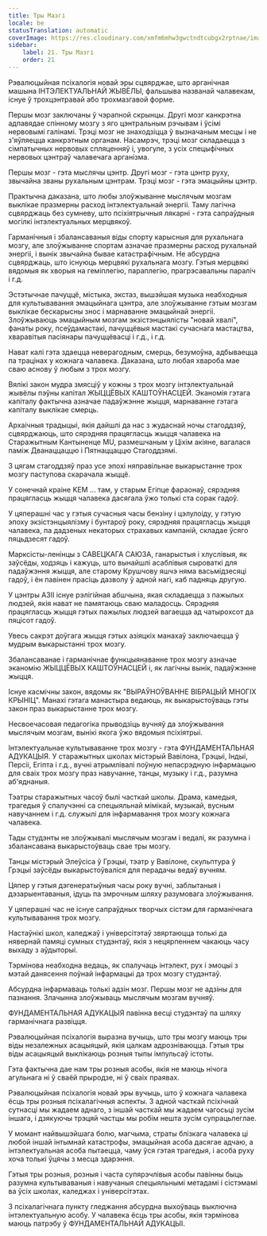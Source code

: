 ```yaml
---
title: Тры Мазгі
locale: be
statusTranslation: automatic
coverImage: https://res.cloudinary.com/xmfm6mhw3gwctndtcubgx2rptnae/image/upload/v1740337243/small_cover_educacion_fundamental_a051170f1c.webp
sidebar:
    label: 21. Тры Мазгі
    order: 21
---
```

Рэвалюцыйная псіхалогія новай эры сцвярджае, што арганічная машына ІНТЭЛЕКТУАЛЬНАЙ ЖЫВЁЛЫ, фальшыва названай чалавекам, існуе ў трохцэнтравай або трохмазгавой форме.

Першы мозг заключаны ў чэрапной скрынцы. Другі мозг канкрэтна адпавядае спінному мозгу з яго цэнтральным рэчывам і ўсімі нервовымі галінамі. Трэці мозг не знаходзіцца ў вызначаным месцы і не з'яўляецца канкрэтным органам. Насамрэч, трэці мозг складаецца з сімпатычных нервовых спляценняў і, увогуле, з усіх спецыфічных нервовых цэнтраў чалавечага арганізма.

Першы мозг - гэта мыслячы цэнтр. Другі мозг - гэта цэнтр руху, звычайна званы рухальным цэнтрам. Трэці мозг - гэта эмацыйны цэнтр.

Практычна даказана, што любы злоўжыванне мыслячым мозгам выклікае празмерны расход інтэлектуальнай энергіі. Таму лагічна сцвярджаць без сумневу, што псіхіятрычныя лякарні - гэта сапраўдныя могілкі інтэлектуальных мерцвякоў.

Гарманічныя і збалансаваныя віды спорту карысныя для рухальнага мозгу, але злоўжыванне спортам азначае празмерны расход рухальнай энергіі, і вынік звычайна бывае катастрафічным. Не абсурдна сцвярджаць, што існуюць мерцвякі рухальнага мозгу. Гэтыя мерцвякі вядомыя як хворыя на геміплегію, параплегію, прагрэсавальны параліч і г.д.

Эстэтычнае пачуццё, містыка, экстаз, вышэйшая музыка неабходныя для культывавання эмацыйнага цэнтра, але злоўжыванне гэтым мозгам выклікае бескарысны знос і марнаванне эмацыйнай энергіі. Злоўжываюць эмацыйным мозгам экзістэнцыялісты "новай хвалі", фанаты року, псеўдамастакі, пачуццёвыя мастакі сучаснага мастацтва, хваравітыя пасіянары пачуццёвасці і г.д., і г.д.

Нават калі гэта здаецца неверагодным, смерць, безумоўна, адбываецца па трацінах у кожнага чалавека. Даказана, што любая хвароба мае сваю аснову ў любым з трох мозгу.

Вялікі закон мудра змясціў у кожны з трох мозгу інтэлектуальнай жывёлы пэўны капітал ЖЫЦЦЁВЫХ КАШТОЎНАСЦЕЙ. Эканомія гэтага капіталу фактычна азначае падаўжэнне жыцця, марнаванне гэтага капіталу выклікае смерць.

Архаічныя традыцыі, якія дайшлі да нас з жудаснай ночы стагоддзяў, сцвярджаюць, што сярэдняя працягласць жыцця чалавека на Старажытным Кантыненце MU, размешчаным у Ціхім акіяне, вагалася паміж Дванаццаццю і Пятнаццаццю Стагоддзямі.

З цягам стагоддзяў праз усе эпохі няправільнае выкарыстанне трох мозгу паступова скарачала жыццё.

У сонечнай краіне KEM ... там, у старым Егіпце фараонаў, сярэдняя працягласць жыцця чалавека дасягала ўжо толькі ста сорак гадоў.

У цяперашні час у гэтыя сучасныя часы бензіну і цэлулоіду, у гэтую эпоху экзістэнцыялізму і бунтароў року, сярэдняя працягласць жыцця чалавека, па дадзеных некаторых страхавых кампаній, складае ўсяго пяцьдзесят гадоў.

Марксісты-ленінцы з САВЕЦКАГА САЮЗА, ганарыстыя і хлуслівыя, як заўсёды, ходзяць і кажуць, што вынайшлі асаблівыя сыроваткі для падаўжэння жыцця, але старому Крушчову яшчэ няма васьмідзесяці гадоў, і ён павінен прасіць дазволу ў адной нагі, каб падняць другую.

У цэнтры АЗІІ існуе рэлігійная абшчына, якая складаецца з пажылых людзей, якія нават не памятаюць сваю маладосць. Сярэдняя працягласць жыцця гэтых пажылых людзей вагаецца ад чатырохсот да пяцісот гадоў.

Увесь сакрэт доўгага жыцця гэтых азіяцкіх манахаў заключаецца ў мудрым выкарыстанні трох мозгу.

Збалансаванае і гарманічнае функцыянаванне трох мозгу азначае эканомію ЖЫЦЦЁВЫХ КАШТОЎНАСЦЕЙ і, як лагічны вынік, падаўжэнне жыцця.

Існуе касмічны закон, вядомы як "ВЫРАЎНОЎВАННЕ ВІБРАЦЫЙ МНОГІХ КРЫНІЦ". Манахі гэтага манастыра ведаюць, як выкарыстоўваць гэты закон праз выкарыстанне трох мозгу.

Несвоечасовая педагогіка прыводзіць вучняў да злоўжывання мыслячым мозгам, вынікі якога ўжо вядомыя псіхіятрыі.

Інтэлектуальнае культываванне трох мозгу - гэта ФУНДАМЕНТАЛЬНАЯ АДУКАЦЫЯ. У старажытных школах містэрый Вавілона, Грэцыі, Індыі, Персіі, Егіпта і г.д., вучні атрымлівалі поўную непасрэдную інфармацыю для сваіх трох мозгу праз навучанне, танцы, музыку і г.д., разумна аб'яднаныя.

Тэатры старажытных часоў былі часткай школы. Драма, камедыя, трагедыя ў спалучэнні са спецыяльнай мімікай, музыкай, вусным навучаннем і г.д. служылі для інфармавання трох мозгу кожнага чалавека.

Тады студэнты не злоўжывалі мыслячым мозгам і ведалі, як разумна і збалансавана выкарыстоўваць свае тры мозгу.

Танцы містэрый Элеўсіса ў Грэцыі, тэатр у Вавілоне, скульптура ў Грэцыі заўсёды выкарыстоўваліся для перадачы ведаў вучням.

Цяпер у гэтыя дэгенератыўныя часы року вучні, заблытаныя і дэзарыентаваныя, ідуць па змрочным шляху разумовага злоўжывання.

У цяперашні час не існуе сапраўдных творчых сістэм для гарманічнага культывавання трох мозгу.

Настаўнікі школ, каледжаў і універсітэтаў звяртаюцца толькі да нявернай памяці сумных студэнтаў, якія з нецярпеннем чакаюць часу выхаду з аўдыторыі.

Тэрмінова неабходна ведаць, як спалучаць інтэлект, рух і эмоцыі з мэтай данясення поўнай інфармацыі да трох мозгу студэнтаў.

Абсурдна інфармаваць толькі адзін мозг. Першы мозг не адзіны для пазнання. Злачынна злоўжываць мыслячым мозгам вучняў.

ФУНДАМЕНТАЛЬНАЯ АДУКАЦЫЯ павінна весці студэнтаў па шляху гарманічнага развіцця.

Рэвалюцыйная псіхалогія выразна вучыць, што тры мозгу маюць тры віды незалежных асацыяцый, якія цалкам адрозніваюцца. Гэтыя тры віды асацыяцый выклікаюць розныя тыпы імпульсаў істоты.

Гэта фактычна дае нам тры розныя асобы, якія не маюць нічога агульнага ні ў сваёй прыродзе, ні ў сваіх праявах.

Рэвалюцыйная псіхалогія новай эры вучыць, што ў кожнага чалавека ёсць тры розныя псіхалагічныя аспекты. З адной часткай псіхічнай сутнасці мы жадаем аднаго, з іншай часткай мы жадаем чагосьці зусім іншага, і дзякуючы трэцяй частцы мы робім нешта зусім супрацьлеглае.

У момант найвышэйшага болю, магчыма, страты блізкага чалавека ці любой іншай інтымнай катастрофы, эмацыйная асоба дасягае адчаю, а інтэлектуальная асоба пытаецца, чаму ўся гэтая трагедыя, і асоба руху хоча толькі ўцячы з месца здарэння.

Гэтыя тры розныя, розныя і часта супярэчлівыя асобы павінны быць разумна культываваныя і навучаныя спецыяльнымі метадамі і сістэмамі ва ўсіх школах, каледжах і універсітэтах.

З псіхалагічнага пункту гледжання абсурдна выхоўваць выключна інтэлектуальную асобу. У чалавека ёсць тры асобы, якія тэрмінова маюць патрэбу ў ФУНДАМЕНТАЛЬНАЙ АДУКАЦЫІ.

